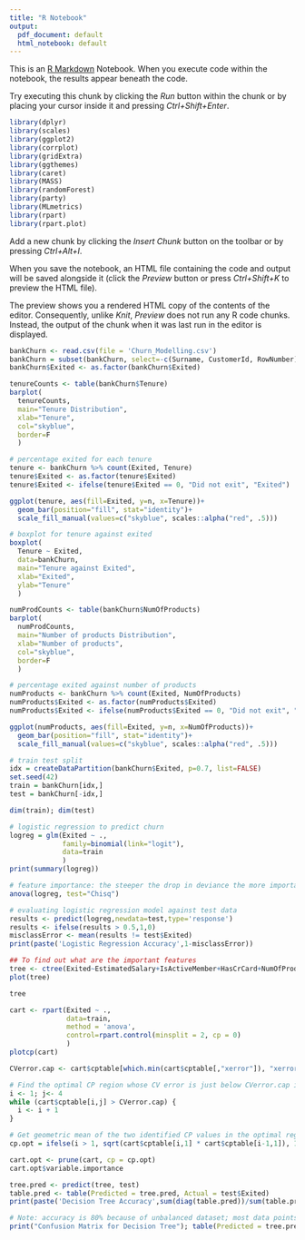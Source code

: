 ```yaml
---
title: "R Notebook"
output:
  pdf_document: default
  html_notebook: default
---
```


This is an [R Markdown](http://rmarkdown.rstudio.com) Notebook. When you execute code within the notebook, the results appear beneath the code. 

Try executing this chunk by clicking the *Run* button within the chunk or by placing your cursor inside it and pressing *Ctrl+Shift+Enter*. 

```r
library(dplyr)
library(scales)
library(ggplot2)
library(corrplot)
library(gridExtra)
library(ggthemes)
library(caret)
library(MASS)
library(randomForest)
library(party)
library(MLmetrics)
library(rpart)
library(rpart.plot)

```

Add a new chunk by clicking the *Insert Chunk* button on the toolbar or by pressing *Ctrl+Alt+I*.

When you save the notebook, an HTML file containing the code and output will be saved alongside it (click the *Preview* button or press *Ctrl+Shift+K* to preview the HTML file).

The preview shows you a rendered HTML copy of the contents of the editor. Consequently, unlike *Knit*, *Preview* does not run any R code chunks. Instead, the output of the chunk when it was last run in the editor is displayed.

```r
bankChurn <- read.csv(file = 'Churn_Modelling.csv')
bankChurn = subset(bankChurn, select=-c(Surname, CustomerId, RowNumber))
bankChurn$Exited <- as.factor(bankChurn$Exited)
```

```r
tenureCounts <- table(bankChurn$Tenure)
barplot(
  tenureCounts, 
  main="Tenure Distribution",
  xlab="Tenure",
  col="skyblue",
  border=F
  )
```

```r
# percentage exited for each tenure
tenure <- bankChurn %>% count(Exited, Tenure)
tenure$Exited <- as.factor(tenure$Exited)
tenure$Exited <- ifelse(tenure$Exited == 0, "Did not exit", "Exited")   

ggplot(tenure, aes(fill=Exited, y=n, x=Tenure))+ 
  geom_bar(position="fill", stat="identity")+
  scale_fill_manual(values=c("skyblue", scales::alpha("red", .5)))

```
```r
# boxplot for tenure against exited
boxplot(
  Tenure ~ Exited, 
  data=bankChurn, 
  main="Tenure against Exited",
  xlab="Exited",
  ylab="Tenure"
  )
```
```r
numProdCounts <- table(bankChurn$NumOfProducts)
barplot(
  numProdCounts, 
  main="Number of products Distribution",
  xlab="Number of products",
  col="skyblue",
  border=F
  )
```

```r
# percentage exited against number of products
numProducts <- bankChurn %>% count(Exited, NumOfProducts)
numProducts$Exited <- as.factor(numProducts$Exited)
numProducts$Exited <- ifelse(numProducts$Exited == 0, "Did not exit", "Exited")   

ggplot(numProducts, aes(fill=Exited, y=n, x=NumOfProducts))+ 
  geom_bar(position="fill", stat="identity")+
  scale_fill_manual(values=c("skyblue", scales::alpha("red", .5)))
```
```r
# train test split
idx = createDataPartition(bankChurn$Exited, p=0.7, list=FALSE)
set.seed(42)
train = bankChurn[idx,]
test = bankChurn[-idx,]

dim(train); dim(test)
```

```r
# logistic regression to predict churn
logreg = glm(Exited ~ ., 
             family=binomial(link="logit"),
             data=train
             )
print(summary(logreg))
```
```r
# feature importance: the steeper the drop in deviance the more important the feature
anova(logreg, test="Chisq")
```
```r
# evaluating logistic regression model against test data
results <- predict(logreg,newdata=test,type='response')
results <- ifelse(results > 0.5,1,0)
misclassError <- mean(results != test$Exited)
print(paste('Logistic Regression Accuracy',1-misclassError))
```
```r
## To find out what are the important features 
tree <- ctree(Exited~EstimatedSalary+IsActiveMember+HasCrCard+NumOfProducts+Balance+Tenure,train)
plot(tree)
```
```r
tree
```
```r
cart <- rpart(Exited ~ ., 
              data=train, 
              method = 'anova', 
              control=rpart.control(minsplit = 2, cp = 0)
              )
plotcp(cart)
```
```r
CVerror.cap <- cart$cptable[which.min(cart$cptable[,"xerror"]), "xerror"] + cart$cptable[which.min(cart$cptable[,"xerror"]), "xstd"]

# Find the optimal CP region whose CV error is just below CVerror.cap in maximal tree cart1.
i <- 1; j<- 4
while (cart$cptable[i,j] > CVerror.cap) {
  i <- i + 1
}

# Get geometric mean of the two identified CP values in the optimal region if optimal tree has at least one split.
cp.opt = ifelse(i > 1, sqrt(cart$cptable[i,1] * cart$cptable[i-1,1]), 1)
```

```r
cart.opt <- prune(cart, cp = cp.opt)
cart.opt$variable.importance

```

```r
tree.pred <- predict(tree, test)
table.pred <- table(Predicted = tree.pred, Actual = test$Exited)
print(paste('Decision Tree Accuracy',sum(diag(table.pred))/sum(table.pred)))
```
```r
# Note: accuracy is 80% because of unbalanced dataset; most data points have Exited = 0. From the confusion matrix, we can see that there are a lot of false negatives
print("Confusion Matrix for Decision Tree"); table(Predicted = tree.pred, Actual = test$Exited)
```

